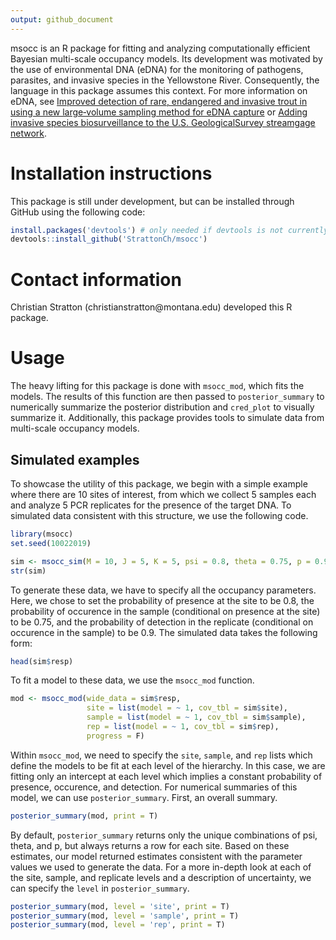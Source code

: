 ```yaml
---
output: github_document
---
```


msocc is an R package for fitting and analyzing computationally efficient Bayesian multi-scale occupancy models. Its development was motivated by the use of environmental DNA (eDNA) for the monitoring of pathogens, parasites, and invasive species in the Yellowstone River. Consequently, the language in this package assumes this context. For more information on eDNA, see [Improved detection of rare, endangered and invasive trout in using a new large‐volume sampling method for eDNA capture](https://onlinelibrary.wiley.com/doi/epdf/10.1002/edn3.23) or [Adding invasive species biosurveillance to the U.S. GeologicalSurvey streamgage network](https://esajournals.onlinelibrary.wiley.com/doi/epdf/10.1002/ecs2.2843). 

# Installation instructions
This package is still under development, but can be installed through GitHub using the following code:

```r
install.packages('devtools') # only needed if devtools is not currently installed
devtools::install_github('StrattonCh/msocc')
```

# Contact information
Christian Stratton (christianstratton@montana.edu) developed this R package.

# Usage

The heavy lifting for this package is done with `msocc_mod`, which fits the models. The results of this function are then passed to `posterior_summary` to numerically summarize the posterior distribution and `cred_plot` to visually summarize it. Additionally, this package provides tools to simulate data from multi-scale occupancy models.

## Simulated examples
To showcase the utility of this package, we begin with a simple example where there are 10 sites of interest, from which we collect 5 samples each and analyze 5 PCR replicates for the presence of the target DNA. To simulated data consistent with this structure, we use the following code. 

```r
library(msocc)
set.seed(10022019)
```

```r
sim <- msocc_sim(M = 10, J = 5, K = 5, psi = 0.8, theta = 0.75, p = 0.9)
str(sim)
```

To generate these data, we have to specify all the occupancy parameters. Here, we chose to set the probability of presence at the site to be 0.8, the probability of occurence in the sample (conditional on presence at the site) to be 0.75, and the probability of detection in the replicate (conditional on occurence in the sample) to be 0.9. The simulated data takes the following form:

```r
head(sim$resp)
```

To fit a model to these data, we use the `msocc_mod` function. 

```r
mod <- msocc_mod(wide_data = sim$resp,
                 site = list(model = ~ 1, cov_tbl = sim$site),
                 sample = list(model = ~ 1, cov_tbl = sim$sample),
                 rep = list(model = ~ 1, cov_tbl = sim$rep),
                 progress = F)
```

Within `msocc_mod`, we need to specify the `site`, `sample`, and `rep` lists which define the models to be fit at each level of the hierarchy. In this case, we are fitting only an intercept at each level which implies a constant probability of presence, occurence, and detection. For numerical summaries of this model, we can use `posterior_summary`. First, an overall summary.

```r
posterior_summary(mod, print = T)
```

By default, `posterior_summary` returns only the unique combinations of psi, theta, and p, but always returns a row for each site. Based on these estimates, our model returned estimates consistent with the parameter values we used to generate the data. For a more in-depth look at each of the site, sample, and replicate levels and a description of uncertainty, we can specify the `level` in `posterior_summary`. 

```r
posterior_summary(mod, level = 'site', print = T)
posterior_summary(mod, level = 'sample', print = T)
posterior_summary(mod, level = 'rep', print = T)
```


